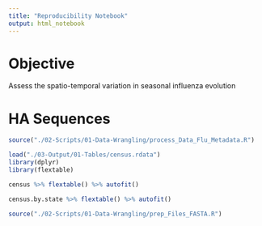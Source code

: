 ---
title: "Reproducibility Notebook"
output: html_notebook
---



# Objective

Assess the spatio-temporal variation in seasonal influenza evolution





# HA Sequences


```{r}
source("./02-Scripts/01-Data-Wrangling/process_Data_Flu_Metadata.R")
```



```{r}

load("./03-Output/01-Tables/census.rdata")
library(dplyr)
library(flextable)

census %>% flextable() %>% autofit()

census.by.state %>% flextable() %>% autofit()
```









```{r}
source("./02-Scripts/01-Data-Wrangling/prep_Files_FASTA.R")
```





















































